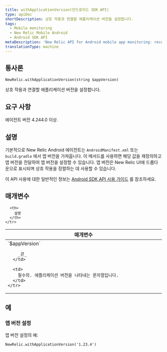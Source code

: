 ```yaml
---
title: withApplicationVersion(안드로이드 SDK API)
type: apiDoc
shortDescription: 상호 작용과 연결할 애플리케이션 버전을 설정합니다.
tags:
  - Mobile monitoring
  - New Relic Mobile Android
  - Android SDK API
metaDescription: 'New Relic API for Android mobile app monitoring: record application version.'
translationType: machine
---
```


## 통사론

```
NewRelic.withApplicationVersion(string $appVersion)
```

상호 작용과 연결할 애플리케이션 버전을 설정합니다.

## 요구 사항

에이전트 버전 4.244.0 이상.

## 설명

기본적으로 New Relic Android 에이전트는 `AndroidManifest.xml` 또는 `build.gradle` 에서 앱 버전을 가져옵니다. 이 메서드를 사용하면 해당 값을 재정의하고 앱 버전을 전달하여 앱 버전을 설정할 수 있습니다. 앱 버전은 New Relic UI에 드롭다운으로 표시되며 상호 작용을 정렬하는 데 사용할 수 있습니다.

이 API 사용에 대한 일반적인 정보는 [Android SDK API 사용 가이드](/docs/mobile-monitoring/new-relic-mobile-android/install-configure/work-android-sdk-api) 를 참조하세요.

## 매개변수

<table>
  <thead>
    <tr>
      <th width="25%">
        매개변수
      </th>

      <th>
        설명
      </th>
    </tr>
  </thead>

  <tbody>
    <tr>
      <td>
        `$appVersion`

        _끈_
      </td>

      <td>
        필수의. 애플리케이션 버전을 나타내는 문자열입니다.
      </td>
    </tr>
  </tbody>
</table>

## 예

### 앱 버전 설정

앱 버전 설정의 예:

```
NewRelic.withApplicationVersion('1.23.4')
```